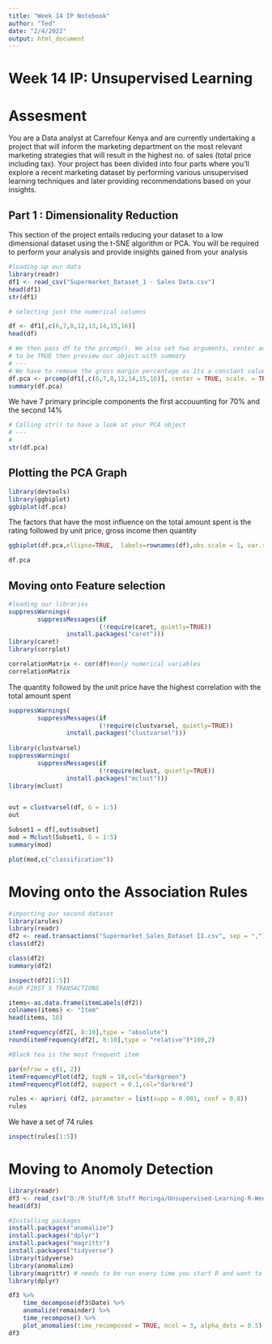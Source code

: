 ```yaml
---
title: "Week 14 IP Notebook"
author: "Ted"
date: "2/4/2022"
output: html_document
---
```


# Week 14 IP: Unsupervised Learning 

# Assesment 

You are a Data analyst at Carrefour Kenya and are currently undertaking a project that will inform the marketing department on the most relevant marketing strategies that will result in the highest no. of sales (total price including tax). Your project has been divided into four parts where you'll explore a recent marketing dataset by performing various unsupervised learning techniques and later providing recommendations based on your insights.

## Part 1 : Dimensionality Reduction 

This section of the project entails reducing your dataset to a low dimensional dataset using the t-SNE algorithm or PCA. You will be required to perform your analysis and provide insights gained from your analysis

```r

#loading up our data 
library(readr)
df1 <- read_csv("Supermarket_Dataset_1 - Sales Data.csv")
head(df1)
str(df1)
```

```r

# selecting just the numerical columns

df <- df1[,c(6,7,8,12,13,14,15,16)]
head(df)
```
```r

# We then pass df to the prcomp(). We also set two arguments, center and scale, 
# to be TRUE then preview our object with summary
# ---
# We have to remove the gross margin percentage as its a constant value for all the rows
df.pca <- prcomp(df1[,c(6,7,8,12,14,15,16)], center = TRUE, scale. = TRUE)
summary(df.pca)


```

We have 7 primary principle components the first accouunting for 70% and the second 14% 

```r

# Calling str() to have a look at your PCA object
# ---
# 
str(df.pca)

```


## Plotting the PCA Graph

```r

library(devtools)
library(ggbiplot)
ggbiplot(df.pca)
```
The factors that have the most influence on the total amount spent is the rating followed by unit price, gross income then quantity 
```r

ggbiplot(df.pca,ellipse=TRUE,  labels=rownames(df),obs.scale = 1, var.scale = 1)
```


```r

df.pca
```
## Moving onto Feature selection 

```r
#loading our libraries
suppressWarnings(
        suppressMessages(if
                         (!require(caret, quietly=TRUE))
                install.packages("caret")))
library(caret)
library(corrplot)
```


```r
correlationMatrix <- cor(df)#only numerical variables
correlationMatrix

```
The quantity followed by the unit price have the highest correlation with the total amount spent 
```r

suppressWarnings(
        suppressMessages(if
                         (!require(clustvarsel, quietly=TRUE))
                install.packages("clustvarsel")))
                         
library(clustvarsel)
suppressWarnings(
        suppressMessages(if
                         (!require(mclust, quietly=TRUE))
                install.packages("mclust")))
library(mclust)


out = clustvarsel(df, G = 1:5)
out
```



```r
Subset1 = df[,out$subset]
mod = Mclust(Subset1, G = 1:5)
summary(mod)
```


```r
plot(mod,c("classification"))

```



# Moving onto the Association Rules

```r
#importing our second dataset
library(arules)
library(readr)
df2 <- read.transactions("Supermarket_Sales_Dataset II.csv", sep = ",")
class(df2)
```
```r
class(df2)
summary(df2)
```

```r
inspect(df2[1:5])
#oUR FIRST 5 TRANSACTIONS
```
```r

items<-as.data.frame(itemLabels(df2))
colnames(items) <- "Item"
head(items, 10)
```



```r
itemFrequency(df2[, 8:10],type = "absolute")
round(itemFrequency(df2[, 8:10],type = "relative")*100,2)

#Black tea is the most frequent item
```


```r
par(mfrow = c(1, 2))
itemFrequencyPlot(df2, topN = 10,col="darkgreen")
itemFrequencyPlot(df2, support = 0.1,col="darkred")
```

```r
rules <- apriori (df2, parameter = list(supp = 0.001, conf = 0.8))
rules
```

We have a set of 74 rules 


```r
inspect(rules[1:5])
```






# Moving to Anomoly Detection 

```r
library(readr)
df3 <- read_csv("D:/R Stuff/R Stuff Moringa/Unsupervised-Learning-R-Week-14/Supermarket_Sales_Forecasting - Sales.csv")
head(df3)

#Installing packages
install.packages("anomalize")
install.packages("dplyr")
install.packages("magrittr")
install.packages("tidyverse")
library(tidyverse)
library(anomalize)
library(magrittr) # needs to be run every time you start R and want to use %>%
library(dplyr) 
```

```r
df3 %>%
    time_decompose(df3$Date) %>%
    anomalize(remainder) %>%
    time_recompose() %>%
    plot_anomalies(time_recomposed = TRUE, ncol = 3, alpha_dots = 0.5)
df3

```
